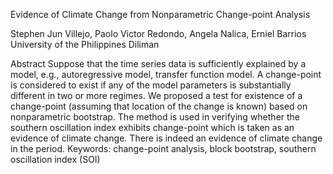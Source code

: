 Evidence of Climate Change from Nonparametric Change-point Analysis

Stephen Jun Villejo, Paolo Victor Redondo, Angela Nalica, Erniel Barrios
University of the Philippines Diliman

Abstract Suppose that the time series data is sufficiently explained by
a model, e.g., autoregressive model, transfer function model. A
change-point is considered to exist if any of the model parameters is
substantially different in two or more regimes. We proposed a test for
existence of a change-point (assuming that location of the change is
known) based on nonparametric bootstrap. The method is used in verifying
whether the southern oscillation index exhibits change-point which is
taken as an evidence of climate change. There is indeed an evidence of
climate change in the period. Keywords: change-point analysis, block
bootstrap, southern oscillation index (SOI)
